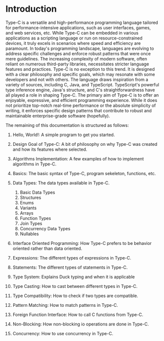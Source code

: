 
# Introduction

Type-C is a versatile and high-performance programming language tailored for performance-intensive applications, such as user interfaces, games, and web services, etc. While Type-C can be embedded in various applications as a scripting language or run on resource-constrained devices, it truly excels in scenarios where speed and efficiency are paramount. In today's programming landscape, languages are evolving to address specific challenges and enforce robust patterns that were once mere guidelines. The increasing complexity of modern software, often reliant on numerous third-party libraries, necessitates stricter language features and practices. Type-C is no exception to this trend. It is designed with a clear philosophy and specific goals, which may resonate with some developers and not with others. The language draws inspiration from a variety of sources, including C, Java, and TypeScript. TypeScript's powerful type inference engine, Java's structure, and C's straightforwardness have all played a role in shaping Type-C. The primary aim of Type-C is to offer an enjoyable, expressive, and efficient programming experience. While it does not prioritize top-notch real-time performance or the absolute simplicity of writing, it enforces specific design patterns that contribute to robust and maintainable enterprise-grade software (hopefully).

The remaining of this documentation is structured as follows:
1. Hello, World!: A simple program to get you started.
2. Design Goal of Type-C: A bit of philosophy on why Type-C was created and how its features where selected.
3. Algorithms Implementation: A few examples of how to implement algorithms in Type-C.
4. Basics: The basic syntax of Type-C, program sekeleton, functions, etc.
5. Data Types: The data types available in Type-C.
    1. Basic Data Types
    2. Structures
    3. Enums
    4. Variants
    5. Arrays
    6. Function Types
    7. Join Types
    8. Concurrency Data Types
    9. Nullables

6. Interface Oriented Programming: How Type-C prefers to be behavior oriented rather than data oriented.
7. Expressions: The different types of expressions in Type-C.
8. Statements: The different types of statements in Type-C.
9. Type System: Explains Duck typing and when it is applicable
10. Type Casting: How to cast between different types in Type-C.
11. Type Compatibility: How to check if two types are compatible.
12. Pattern Matching: How to match patterns in Type-C.
13. Foreign Function Interface: How to call C functions from Type-C.
14. Non-Blocking: How non-blocking io operations are done in Type-C.
15. Concurrency: How to use concurrency in Type-C.
